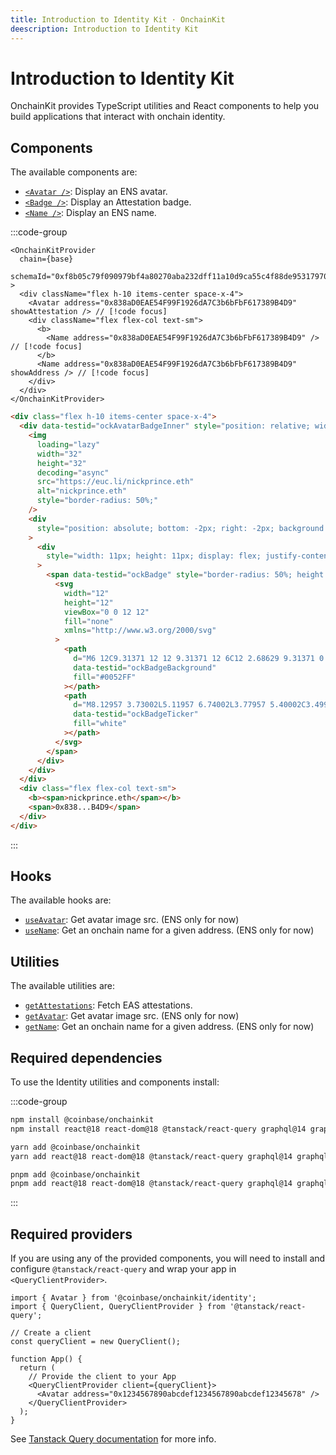 ```yaml
---
title: Introduction to Identity Kit · OnchainKit
deescription: Introduction to Identity Kit
---
```



# Introduction to Identity Kit

OnchainKit provides TypeScript utilities and React components to help you build applications that interact with onchain identity.

## Components

The available components are:

- [`<Avatar />`](/identity/avatar): Display an ENS avatar.
- [`<Badge />`](/identity/badge): Display an Attestation badge.
- [`<Name />`](/identity/name): Display an ENS name.

:::code-group

```tsx [code]
<OnchainKitProvider
  chain={base}
  schemaId="0xf8b05c79f090979bf4a80270aba232dff11a10d9ca55c4f88de95317970f0de9"
>
  <div className="flex h-10 items-center space-x-4">
    <Avatar address="0x838aD0EAE54F99F1926dA7C3b6bFbF617389B4D9" showAttestation /> // [!code focus]
    <div className="flex flex-col text-sm">
      <b>
        <Name address="0x838aD0EAE54F99F1926dA7C3b6bFbF617389B4D9" /> // [!code focus]
      </b>
      <Name address="0x838aD0EAE54F99F1926dA7C3b6bFbF617389B4D9" showAddress /> // [!code focus]
    </div>
  </div>
</OnchainKitProvider>
```

```html [return html]
<div class="flex h-10 items-center space-x-4">
  <div data-testid="ockAvatarBadgeInner" style="position: relative; width: 32px; height: 32px;">
    <img
      loading="lazy"
      width="32"
      height="32"
      decoding="async"
      src="https://euc.li/nickprince.eth"
      alt="nickprince.eth"
      style="border-radius: 50%;"
    />
    <div
      style="position: absolute; bottom: -2px; right: -2px; background: transparent; display: flex; justify-content: center; align-items: center; width: 15px; height: 15px; border-radius: 9999px;"
    >
      <div
        style="width: 11px; height: 11px; display: flex; justify-content: center; align-items: center;"
      >
        <span data-testid="ockBadge" style="border-radius: 50%; height: 12px; width: 12px;">
          <svg
            width="12"
            height="12"
            viewBox="0 0 12 12"
            fill="none"
            xmlns="http://www.w3.org/2000/svg"
          >
            <path
              d="M6 12C9.31371 12 12 9.31371 12 6C12 2.68629 9.31371 0 6 0C2.68629 0 0 2.68629 0 6C0 9.31371 2.68629 12 6 12Z"
              data-testid="ockBadgeBackground"
              fill="#0052FF"
            ></path>
            <path
              d="M8.12957 3.73002L5.11957 6.74002L3.77957 5.40002C3.49957 5.12002 3.04957 5.12002 2.76957 5.40002C2.48957 5.68002 2.48957 6.13002 2.76957 6.41002L4.10957 7.75002L4.59957 8.24002C4.90957 8.55002 5.41957 8.55002 5.72957 8.24002L9.17957 4.79002C9.45957 4.51002 9.45957 4.06002 9.17957 3.78002L9.12957 3.73002C8.84957 3.45002 8.39957 3.45002 8.11957 3.73002H8.12957Z"
              data-testid="ockBadgeTicker"
              fill="white"
            ></path>
          </svg>
        </span>
      </div>
    </div>
  </div>
  <div class="flex flex-col text-sm">
    <b><span>nickprince.eth</span></b>
    <span>0x838...B4D9</span>
  </div>
</div>
```

:::

<App>
  <OnchainKitProvider
    chain={base}
    schemaId="0xf8b05c79f090979bf4a80270aba232dff11a10d9ca55c4f88de95317970f0de9"
  >
    <div className="flex h-10 items-center space-x-4">
      <Avatar address="0x838aD0EAE54F99F1926dA7C3b6bFbF617389B4D9" showAttestation />
      <div className="flex flex-col text-sm">
        <b>
          <Name address="0x838aD0EAE54F99F1926dA7C3b6bFbF617389B4D9" />
        </b>
        <Name address="0x838aD0EAE54F99F1926dA7C3b6bFbF617389B4D9" showAddress />
      </div>
    </div>
  </OnchainKitProvider>
</App>

## Hooks

The available hooks are:

- [`useAvatar`](/identity/use-avatar): Get avatar image src. (ENS only for now)
- [`useName`](/identity/use-name): Get an onchain name for a given address. (ENS only for now)

## Utilities

The available utilities are:

- [`getAttestations`](/identity/get-attestations): Fetch EAS attestations.
- [`getAvatar`](/identity/get-avatar): Get avatar image src. (ENS only for now)
- [`getName`](/identity/get-name): Get an onchain name for a given address. (ENS only for now)

## Required dependencies

To use the Identity utilities and components install:

:::code-group

```bash [npm]
npm install @coinbase/onchainkit
npm install react@18 react-dom@18 @tanstack/react-query graphql@14 graphql-request@6
```

```bash [yarn]
yarn add @coinbase/onchainkit
yarn add react@18 react-dom@18 @tanstack/react-query graphql@14 graphql-request@6
```

```bash [pnpm]
pnpm add @coinbase/onchainkit
pnpm add react@18 react-dom@18 @tanstack/react-query graphql@14 graphql-request@6
```

:::

## Required providers

If you are using any of the provided components, you will need to install and configure `@tanstack/react-query` and wrap your app in `<QueryClientProvider>`.

```tsx
import { Avatar } from '@coinbase/onchainkit/identity';
import { QueryClient, QueryClientProvider } from '@tanstack/react-query';

// Create a client
const queryClient = new QueryClient();

function App() {
  return (
    // Provide the client to your App
    <QueryClientProvider client={queryClient}>
      <Avatar address="0x1234567890abcdef1234567890abcdef12345678" />
    </QueryClientProvider>
  );
}
```

See [Tanstack Query documentation](https://tanstack.com/query/v5/docs/framework/react/quick-start) for more info.
